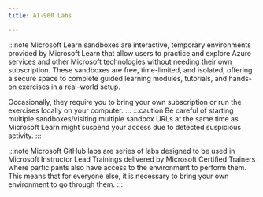 ```yaml
---
title: AI-900 Labs

---
```


<Tabs>
  <TabItem label="Microsoft Learn">

:::note 
Microsoft Learn sandboxes are interactive, temporary environments provided by Microsoft Learn that allow users to practice and explore Azure services and other Microsoft technologies without needing their own subscription. These sandboxes are free, time-limited, and isolated, offering a secure space to complete guided learning modules, tutorials, and hands-on exercises in a real-world setup.

Occasionally, they require you to bring your own subscription or run the exercises locally on your computer.
:::
:::caution 
Be careful of starting multiple sandboxes/visiting multiple sandbox URLs at the same time as Microsoft Learn might suspend your access due to detected suspicious activity. 
:::

  <CardGrid>  
    <LinkCard title="Explore Automated Machine Learning in Azure Machine Learning" href="https://learn.microsoft.com/training/modules/fundamentals-machine-learning/10-exercise-auto-ml/?WT.mc_id=studentamb_165290" /> 
    <LinkCard title="Explore Azure AI Services" href="https://learn.microsoft.com/training/modules/fundamentals-azure-ai-services/6-exercise/?WT.mc_id=studentamb_165290" /> 
    <LinkCard title="Analyze images in Vision Studio" href="https://learn.microsoft.com/training/modules/analyze-images-computer-vision/4-exercise/?ns-enrollment-type=learningpath&ns-enrollment-id=learn.wwl.explore-computer-vision-microsoft-azure&WT.mc_id=studentamb_165290" /> 
    <LinkCard title="Detect faces in Vision Studio" href="https://learn.microsoft.com/training/modules/detect-analyze-faces/4-exercise/?ns-enrollment-type=learningpath&ns-enrollment-id=learn.wwl.explore-computer-vision-microsoft-azure&WT.mc_id=studentamb_165290" /> 
    <LinkCard title="Read text in Vision Studio" href="https://learn.microsoft.com/training/modules/read-text-computer-vision/4-read-text-computer-vision/?ns-enrollment-type=learningpath&ns-enrollment-id=learn.wwl.explore-computer-vision-microsoft-azure&WT.mc_id=studentamb_165290" /> 
    <LinkCard title="Analyze text with Language Studio" href="https://learn.microsoft.com/training/modules/analyze-text-with-text-analytics-service/4-exercise/?ns-enrollment-type=learningpath&ns-enrollment-id=learn.wwl.explore-natural-language-processing&WT.mc_id=studentamb_165290" /> 
    <LinkCard title="Use question answering with Language Studio" href="https://learn.microsoft.com/training/modules/build-faq-chatbot-qna-maker-azure-bot-service/4-exercise/?ns-enrollment-type=learningpath&ns-enrollment-id=learn.wwl.explore-natural-language-processing&WT.mc_id=studentamb_165290" /> 
    <LinkCard title="Use Conversational Language Understanding with Language Studio" href="https://learn.microsoft.com/training/modules/create-language-model-with-language-understanding/4-exercise-create-language-understanding-application/?ns-enrollment-type=learningpath&ns-enrollment-id=learn.wwl.explore-natural-language-processing&WT.mc_id=studentamb_165290" /> 
    <LinkCard title="Explore Speech Studio" href="https://learn.microsoft.com/training/modules/recognize-synthesize-speech/4-exercise-transcribe-speech-use-azure/?ns-enrollment-type=learningpath&ns-enrollment-id=learn.wwl.explore-natural-language-processing&WT.mc_id=studentamb_165290" /> 
    <LinkCard title="Explore Azure AI Translator" href="https://learn.microsoft.com/training/modules/translate-text-with-translation-service/3-exercise-translate-text-use-azure/?ns-enrollment-type=learningpath&ns-enrollment-id=learn.wwl.explore-natural-language-processing&WT.mc_id=studentamb_165290" /> 
    <LinkCard title="Extract form data in Document Intelligence Studio" href="https://learn.microsoft.com/training/modules/analyze-receipts-form-recognizer/4-exercise/?ns-enrollment-type=learningpath&ns-enrollment-id=learn.wwl.document-intelligence-knowledge-mining&WT.mc_id=studentamb_165290" /> 
    <LinkCard title="Explore an Azure AI Search index (UI)" href="https://learn.microsoft.com/training/modules/intro-to-azure-search/7-exercise/?ns-enrollment-type=learningpath&ns-enrollment-id=learn.wwl.document-intelligence-knowledge-mining&WT.mc_id=studentamb_165290" />
    <LinkCard title="Explore Microsoft Copilot" href="https://learn.microsoft.com/training/modules/fundamentals-generative-ai/7-exercise/?ns-enrollment-type=learningpath&ns-enrollment-id=learn.intro-generative-ai&WT.mc_id=studentamb_165290" />
    <LinkCard title="Explore the Azure AI Foundry portal" href="https://learn.microsoft.com/training/modules/introduction-to-azure-ai-studio/5-exercise-explore-ai-studio/?ns-enrollment-type=learningpath&ns-enrollment-id=learn.intro-generative-ai&WT.mc_id=studentamb_165290" />
    <LinkCard title="Explore content filters in Azure AI Studio" href="https://learn.microsoft.com/training/modules/responsible-ai-studio/7-exercise-content-filters/?ns-enrollment-type=learningpath&ns-enrollment-id=learn.intro-generative-ai&WT.mc_id=studentamb_165290" />
  </CardGrid>
  </TabItem>

  <TabItem label="Microsoft GitHub">

:::note 
Microsoft GitHub labs are series of labs designed to be used in Microsoft Instructor Lead Trainings delivered by Microsoft Certified Trainers where participants also have access to the environment to perform them. This means that for everyone else, it is necessary to bring your own environment to go through them. 
:::

  <CardGrid>
    <LinkCard title="Explore Automated Machine Learning in Azure Machine Learning" href="https://microsoftlearning.github.io/mslearn-ai-fundamentals/Instructions/Labs/01-machine-learning.html" /> 
    <LinkCard title="Explore Azure AI Services" href="https://microsoftlearning.github.io/mslearn-ai-fundamentals/Instructions/Labs/02-content-safety.html" /> 
    <LinkCard title="Analyze images in Vision Studio" href="https://microsoftlearning.github.io/mslearn-ai-fundamentals/Instructions/Labs/03-image-analysis.html" /> 
    <LinkCard title="Detect faces in Vision Studio​" href="https://microsoftlearning.github.io/mslearn-ai-fundamentals/Instructions/Labs/04-face.html" /> 
    <LinkCard title="Read text in Vision Studio​" href="https://microsoftlearning.github.io/mslearn-ai-fundamentals/Instructions/Labs/05-ocr.html" /> 
    <LinkCard title="Analyze text with Language Studio" href="https://microsoftlearning.github.io/mslearn-ai-fundamentals/Instructions/Labs/06-text-analysis.html" /> 
    <LinkCard title="Use Question Answering with Language Studio" href="https://microsoftlearning.github.io/mslearn-ai-fundamentals/Instructions/Labs/07-question-answering.html" /> 
    <LinkCard title="Use Conversational Language Understanding with Language Studio" href="https://microsoftlearning.github.io/mslearn-ai-fundamentals/Instructions/Labs/08-conversational-language-understanding.html" /> 
    <LinkCard title="Explore Speech Studio" href="https://microsoftlearning.github.io/mslearn-ai-fundamentals/Instructions/Labs/09-speech.html" /> 
    <LinkCard title="Extract form data in Document Intelligence Studio​" href="https://microsoftlearning.github.io/mslearn-ai-fundamentals/Instructions/Labs/10-document-intelligence.html" /> 
    <LinkCard title="Explore an Azure AI Search index (UI)" href="https://microsoftlearning.github.io/mslearn-ai-fundamentals/Instructions/Labs/11-ai-search.html" /> 
    <LinkCard title="Explore Copilot in Microsoft Edge" href="https://microsoftlearning.github.io/mslearn-ai-fundamentals/Instructions/Labs/12-generative-ai.html" /> 
    <LinkCard title="Explore Microsoft 365 Copilot" href="https://microsoftlearning.github.io/mslearn-ai-fundamentals/Instructions/Labs/12b-m365-copilot.html" /> 
    <LinkCard title="Explore Azure OpenAI Service" href="https://microsoftlearning.github.io/mslearn-ai-fundamentals/Instructions/Labs/13-azure-openai.html" /> 
    <LinkCard title="Explore content filters in Azure OpenAI" href="https://microsoftlearning.github.io/mslearn-ai-fundamentals/Instructions/Labs/14-azure-openai-content-filters.html" /> 
    <LinkCard title="Explore Azure AI Translator" href="https://microsoftlearning.github.io/mslearn-ai-fundamentals/Instructions/Labs/15-translation.html" /> 
  </CardGrid>
  </TabItem>

</Tabs>
